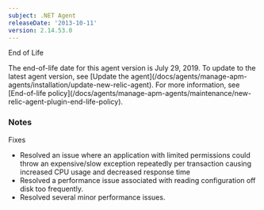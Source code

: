 ```yaml
---
subject: .NET Agent
releaseDate: '2013-10-11'
version: 2.14.53.0
---
```


End of Life

<Callout variant="important">
  The end-of-life date for this agent version is July 29, 2019. To update to the latest agent version, see [Update the agent](/docs/agents/manage-apm-agents/installation/update-new-relic-agent). For more information, see [End-of-life policy](/docs/agents/manage-apm-agents/maintenance/new-relic-agent-plugin-end-life-policy).
</Callout>

### Notes

Fixes

* Resolved an issue where an application with limited permissions could throw an expensive/slow exception repeatedly per transaction causing increased CPU usage and decreased response time
* Resolved a performance issue associated with reading configuration off disk too frequently.
* Resolved several minor performance issues.
